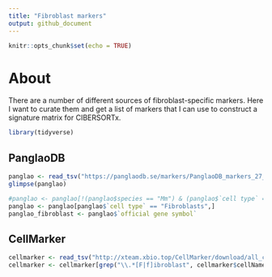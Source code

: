 ```yaml
---
title: "Fibroblast markers"
output: github_document
---
```


```r
knitr::opts_chunk$set(echo = TRUE)
```

# About

There are a number of different sources of fibroblast-specific markers. Here I want to curate them and get a list of markers that I can use to construct a signature matrix for CIBERSORTx.

```r
library(tidyverse)
```

## PanglaoDB

```r
panglao <- read_tsv("https://panglaodb.se/markers/PanglaoDB_markers_27_Mar_2020.tsv.gz")
glimpse(panglao)
```
```r
#panglao <- panglao[!(panglao$species == "Mm") & (panglao$`cell type` == "Fibroblasts"),]
panglao <- panglao[panglao$`cell type` == "Fibroblasts",]
panglao_fibroblast <- panglao$`official gene symbol`
```

## CellMarker

```r
cellmarker <- read_tsv("http://xteam.xbio.top/CellMarker/download/all_cell_markers.txt")
cellmarker <- cellmarker[grep("\\.*[F|f]ibroblast", cellmarker$cellName),]
```

```r

```



